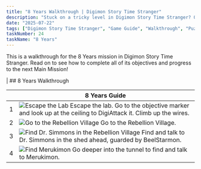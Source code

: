 ```yaml
---
title: "8 Years Walkthrough | Digimon Story Time Stranger"
description: "Stuck on a tricky level in Digimon Story Time Stranger? Our complete walkthrough offers expert tips, strategies, and links to level guides to help you master the art of untangling."
date: "2025-07-22"
tags: ["Digimon Story Time Stranger", "Game Guide", "Walkthrough", "Puzzle Games", "Mobile Games"]
taskNumber: 24
taskName: "8 Years"
---
```


This is a walkthrough for the 8 Years mission in Digimon Story Time Stranger. Read on to see how to complete all of its objectives and progress to the next Main Mission!

| ## 8 Years Walkthrough

|  | 8 Years Guide |
| --- | --- |
| 1 | ![Escape the Lab](/images/walkthorough/a876cc32ccc6b24e.webp) Escape the lab. Go to the objective marker and look up at the ceiling to DigiAttack it. Climb up the wires. |
| 2 | ![Go to the Rebellion Village](/images/walkthorough/0dbf03c850b931d5.webp) Go to the Rebellion Village. |
| 3 | ![Find Dr. Simmons in the Rebellion Village](/images/walkthorough/f23031d7dff79b92.webp) Find and talk to Dr. Simmons in the shed ahead, guarded by BeelStarmon. |
| 4 | ![Find Merukimon](/images/walkthorough/2bbaceb81d585c06.webp) Go deeper into the tunnel to find and talk to Merukimon. |